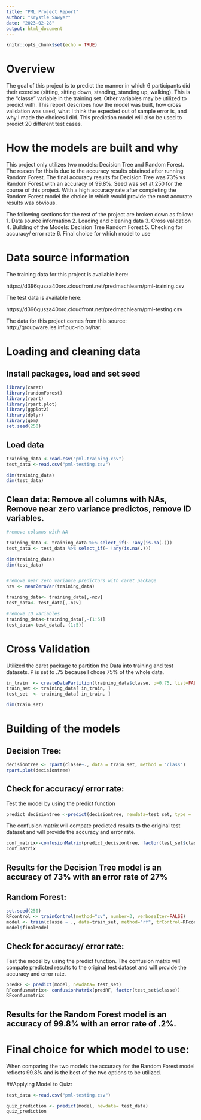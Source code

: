 ```yaml
---
title: "PML Project Report"
author: "Krystle Sawyer"
date: "2023-02-28"
output: html_document
---
```


```r
knitr::opts_chunk$set(echo = TRUE)
```

# Overview

The goal of this project is to predict the manner in which 6 participants did their exercise (sitting, sitting down, standing, standing up, walking). This is the "classe" variable in the training set. Other variables may be utilized to predict with. This report describes how the model was built, how cross validation was used, what I think the expected out of sample error is, and why I made the choices I did. This prediction model will also be used to predict 20 different test cases. 

# How the models are built and why
This project only utilizes two models: Decision Tree and Random Forest. The reason for this is due to the accuracy results obtained after running Random Forest. The final accuracy results for Decision Tree was 73% vs Random Forest with an accuracy of 99.8%. Seed was set at 250 for the course of this project. With a high accuracy rate after completing the Random Forest model the choice in which would provide the most accurate results was obvious. 

The following sections for the rest of the project are broken down as follow:
1. Data source information
2. Loading and cleaning data
3. Cross validation
4. Building of the Models:
      Decision Tree
      Random Forest
5. Checking for accuracy/ error rate
6. Final choice for which model to use


# Data source information
The training data for this project is available here: 

https://d396qusza40orc.cloudfront.net/predmachlearn/pml-training.csv

The test data is available here:

https://d396qusza40orc.cloudfront.net/predmachlearn/pml-testing.csv

The data for this project comes from this source: http://groupware.les.inf.puc-rio.br/har. 

# Loading and cleaning data

## Install packages, load and set seed
```r
library(caret)
library(randomForest)
library(rpart)
library(rpart.plot)
library(ggplot2)
library(dplyr)
library(gbm)
set.seed(250)
```

## Load data
```r
training_data <-read.csv("pml-training.csv")
test_data <-read.csv("pml-testing.csv")

dim(training_data)
dim(test_data)
```

## Clean data: Remove all columns with NAs, Remove near zero variance predictos, remove ID variables. 
```r
#remove columns with NA

training_data <- training_data %>% select_if(~ !any(is.na(.)))
test_data <- test_data %>% select_if(~ !any(is.na(.)))

dim(training_data)
dim(test_data)


#remove near zero variance predictors with caret package
nzv <- nearZeroVar(training_data)

training_data<- training_data[,-nzv]
test_data<- test_data[,-nzv]

#remove ID variables
training_data<-training_data[,-(1:5)]
test_data<-test_data[,-(1:5)]
```

# Cross Validation
Utilized the caret package to partition the Data into training and test  datasets. P is set to .75 because I chose 75% of the whole data.

```r
in_train  <- createDataPartition(training_data$classe, p=0.75, list=FALSE)
train_set <- training_data[ in_train, ]
test_set  <- training_data[-in_train, ]

dim(train_set)
```

# Building of the models

## Decision Tree:
```r
decisiontree <- rpart(classe~., data = train_set, method = 'class')
rpart.plot(decisiontree)
```

## Check for accuracy/ error rate:
Test the model by using the predict function
```r
predict_decisiontree <-predict(decisiontree, newdata=test_set, type = 'class')
```
The confusion matrix will compate predicted results to the original test dataset and will provide the accuracy and error rate.
```r
conf_matrix<-confusionMatrix(predict_decisiontree, factor(test_set$classe))
conf_matrix
```
## Results for the Decision Tree model is an accuracy of 73% with an error rate of 27%


## Random Forest:
```r
set.seed(250)
RFcontrol <- trainControl(method="cv", number=3, verboseIter=FALSE)
model <- train(classe ~ ., data=train_set, method="rf", trControl=RFcontrol)
model$finalModel
```
## Check for accuracy/ error rate:
Test the model by using the predict function. The confusion matrix will compate predicted results to the original test dataset and will provide the accuracy and error rate. 

```r
predRF <- predict(model, newdata= test_set)
RFconfusmatrix<- confusionMatrix(predRF, factor(test_set$classe))
RFconfusmatrix
```
## Results for the Random Forest model is an accuracy of 99.8% with an error rate of .2%. 


# Final choice for which model to use:
When comparing the two models the accuracy for the Random Forest model reflects 99.8% and is the best of the two options to be utilized. 



##Applying Model to Quiz:

```r
test_data <-read.csv("pml-testing.csv")

quiz_prediction <- predict(model, newdata= test_data)
quiz_prediction
```





